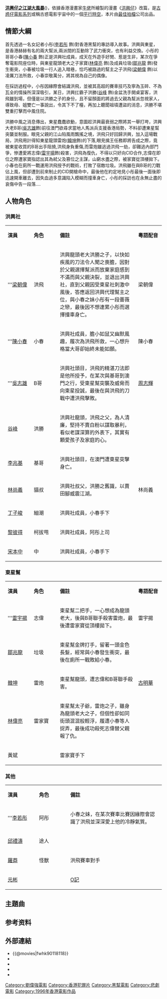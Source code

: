 {{Infobox Film
| name               = 洪興仔之江湖大風暴
| original_name      = ''War of the Under World''
| image              = 
| caption            = 
| director           = [[邱禮濤|邱禮濤]] 
| producer           = 
| producer_2         = [[文雋|文雋]]、[[劉偉強|劉偉強]]
| production_supervisor = 
| writer             = [[王晶|王晶]]、[[秋婷|秋婷]]
| starring           = [[梁朝偉|梁朝偉]]<br>[[李若彤|李若彤]]<br>[[陳小春|陳小春]]
| music              = 
| maintheme          = 
| cinematography     = 
| editing            = 
| production_company = [[最佳拍檔電影公司|最佳拍檔電影公司]]
| distributor        = [[橙天嘉禾|嘉禾影视制作有限公司]]
| released           = {{HKG-1959}}：{{film date|1996|8|3}}
| runtime            = 97 分鐘
| rate               = {{TWN}}：限制級
| country            = {{英屬香港電影}}
| language           = [[粵語|粵語]]
| awards             = 
| budget             = 
| gross              = 
| amg_id             = 
| imdb_id            = 
| preceded_by        = 
| followed_by        = 
| tw_name = 
| hk_name = 
| cn_name = 
}}
[https://www.facebook.com/mybookroom/photos/pcb.4265159920193859/4265147190195132 '''洪興仔之江湖大風暴''']({{lang-en|''War of the Under World''}})，依據香港漫畫家[[牛佬|牛佬]]所繪製的漫畫《[[古惑仔|洪興仔]]》改篇，是[[古惑仔電影系列|古惑仔電影系列]]或稱古惑電影宇宙中的一個[[平行時空|平行時空]]，本片由[[最佳拍檔|最佳拍檔]]公司出品。

== 情節大綱 ==
首先透過一名女記者小彤([[李若彤|李若彤]] 飾)對香港黑幫的專訪導入故事。洪興與東星，是香港赫赫有名的兩大幫派,兩派間的互動除了武力衝突，也有利益交換。小彤的哥哥小春([[陳小春|陳小春]] 飾)正是洪興社成員，成天在外遊手好閒、惹是生非，某次在爭奪電影院座位時，與東星龍頭老大之子家寶([[林偉亮|林偉亮]] 飾)及成員垃圾([[鄒兆龍|鄒兆龍]] 飾)發生衝突，小春被垃圾一行人追入暗巷，恰巧被路過的幫主之子洪飛([[梁朝偉|梁朝偉]] 飾)以凌厲刀法所救，小春崇敬萬分，將其視為自己的偶像。

在採訪過程中，小彤因緣際會結識洪飛，並被其高超的賽車技巧及寧為玉碎、不為瓦全的情操所深深吸引，某日，洪興扛霸子洪勝([[谷峰|谷峰]] 飾)金盆洗手開桌宴客，洪飛雖到場，但僅是以洪勝之子的身份，且不留顏面的將過去父親為幫派忽視家人，導致母、姐雙亡一事說出，令其下不了檯，再加上聽聞祖墳遭盜的消息，洪勝不堪雙重打擊而中風住院。

洪勝中風之消息傳出，東星蠢蠢欲動，意圖趁洪興最衰弱之際將其一舉打垮，洪興大老B哥([[吳志雄|吳志雄]]飾)前往澳門欲尋求當地人馬派兵支援香港局勢，不料卻遭東星幫突襲並制服。眼見父親的江山陷風雨飄搖之境，洪飛只好回歸洪興，加入這場戰局，洪飛用計得知東星龍頭雷炮([[韓坤|韓坤]]飾)的下落,眼見擒王任務即將告成之際，竟被東星收買的B哥出手阻撓,洪飛身負重傷,而雷炮雖逃過洪飛一劫，卻難逃內部鬥爭，慘遭愛將志偉([[雷宇揚|雷宇揚]]飾)殺害，洪飛為復仇，不得以只好向CID合作,志偉在即位之際遭家寶指認出其為弒父及篡位之主謀，山窮水盡之際，被家寶從頂樓拋下。小春也在廁所一戰運用洪飛授予的戰術，打敗了宿敵垃圾。洪飛雖在與B哥的刀戰佔上風，但卻遭到前來制止的CID開槍命中，最後他在約定地見小彤最後一面後即迅速開車離去，因失血過多意識陷入模糊而撞車身亡，小彤的採訪也在永無止盡的哀傷中告一段落....　

== 人物角色 ==
===洪興社===
{|class="wikitable" width="60%"
|- style="background:cornflowerblue; color:white" align=center
|style="width:10%"|'''演員'''||style="width:10%"|'''角色'''||style="width:30%" |'''備註'''||style="width:10%"|'''粵語配音'''
|-
|  '''[[梁朝偉|梁朝偉]] || 洪飛 || 洪興龍頭老大洪勝之子，以快如疾風的刀法令人聞之喪膽，因對於父親選擇幫派而放棄家庭感到不滿而與父親決裂，並退出洪興社，直到父親因受東星社刺激中風後，答應返回洪興代理幫主之位，與小春之妹小彤有一段薔薇之戀，最後因不想連累小彤而選擇撞車身亡。||梁朝偉
|-
|  '''[[陳小春|陳小春]] || 小春 || 洪興社成員，膽小如鼠又幽默風趣，履次為洪飛所救，一心想升格當大哥卻始終未能如願。||陳小春
|- 
|  '''[[吳志雄|吳志雄]] || B哥 ||洪興社頭目，洪飛的精湛刀法即是他所授予，在某次與基哥到澳門之行，受東星幫突襲及威脅而向東星投誠，最後在與洪飛的刀戰中遭洪飛擊敗。||[[周志輝|周志輝]]	
|- 
|  [[谷峰|谷峰]] || 洪勝 ||洪興社龍頭，洪飛之父，為人清廉，堅持不賣白粉以謀取暴利，看似老謀深算的外表下，其實有顆愛孩子及家庭的心。||
|-
|  [[李兆基_(演員)|李兆基]] || 基哥 ||洪興社頭目，在澳門遭東星突擊身亡。
|-
|  [[林尚義|林尚義]] || 貓叔 ||洪興社叔父，洪勝之舊識，以賣田腳威震江湖。||林尚義
|-
|  [[丁子峻|丁子峻]] || 細潮 ||洪興社成員，小春手下
|-
|  [[黎彼得|黎彼得]] || 柯拔甩 ||洪興社成員，阿彤上司
|-
|  [[宋本中|宋本中]] || 中 ||洪興社成員，小春手下
|}

===東星幫===
{|class="wikitable" width="60%"
|- style="background:cornflowerblue; color:white" align=center
|style="width:10%"|'''演員'''||style="width:10%"|'''角色'''||style="width:30%"| '''備註'''||style="width:10%"|'''粵語配音'''
|-
|  '''[[雷宇揚|雷宇揚]] || 志偉 ||東星幫二把手，一心想成為龍頭老大，後與B哥聯手殺害雷炮，最後遭雷家寶從頂樓拋下。||雷宇揚
|-
|  [[鄒兆龍|鄒兆龍]] || 垃圾 ||東星幫金牌打手，留著一頭金色長髮，經常與小春發生衝突，最後在廁所一戰敗給小春。||
|- 
|  [[韓坤|韓坤]] || 雷炮 ||東星幫龍頭，遭志偉和B哥聯手殺害。||[[古明華|古明華]] 
|- 
|  [[林偉亮|林偉亮]] || 雷家寶 ||東星幫太子爺，雷炮之子，雖身為龍頭老大之子，但個性卻如同街頭混混般輕浮，履遭小春等人捉弄，最後成功殺死志偉替父親報了仇。
|- 
|  黃斌 ||  ||雷家寶手下
|}

===其他===
{|class="wikitable" width="60%"
|- style="background:cornflowerblue; color:white" align=center
|style="width:10%"|'''演員'''||style="width:10%"|'''角色'''||style="width:30%"| '''備註'''
|-
|  '''[[李若彤|李若彤]] || 阿彤 || 小春之妹，在某次賽車比賽因緣際會認識了洪飛並深深愛上他的冷靜氣質。
|- 
|  [[邱禮濤|邱禮濤]] || 途人 ||
|-
|  [[羅莽|羅莽]] || 怪獸 ||洪飛賽車對手
|- 
|  [[元彬|元彬]] ||  ||[[O記|O記]]
|}

==主題曲==

== 参考资料 ==
{{reflist}}

==外部連結==
*{{@movies|fwhk90118118}}
*{{hkmdb title|8190}}
*{{Mtime|16624}}
*{{douban}}
*{{imdb title|0118118}}

{{梁朝偉}}
{{邱禮濤}}
{{古惑仔系列}}

[[Category:劉偉強電影|Category:劉偉強電影]]
[[Category:香港犯罪片|Category:香港犯罪片]]
[[Category:黑幫電影|Category:黑幫電影]]
[[Category:悲劇電影|Category:悲劇電影]]
[[Category:1996年香港電影作品|Category:1996年香港電影作品]]